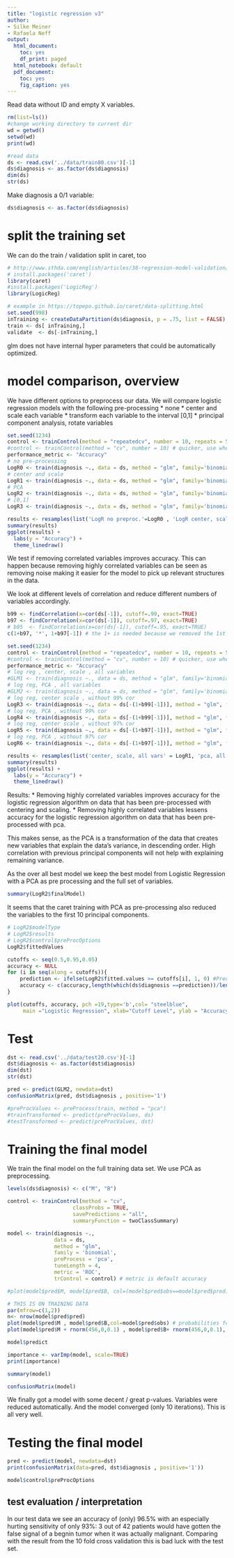 ```yaml
---
title: "logistic regression v3"
author:
- Silke Meiner
- Rafaela Neff
output:
  html_document:
    toc: yes
    df_print: paged
  html_notebook: default
  pdf_document:
    toc: yes
    fig_caption: yes
---
```

Read data without ID and empty X variables.
```r
rm(list=ls())
#change working directory to current dir
wd = getwd()
setwd(wd)
print(wd)

#read data
ds <- read.csv('../data/train80.csv')[-1]
ds$diagnosis <- as.factor(ds$diagnosis)
dim(ds)
str(ds)
```
Make diagnosis a 0/1 variable:
```r
ds$diagnosis <- as.factor(ds$diagnosis)
```

# split the training set
We can do the train / validation split in caret, too

```r
# http://www.sthda.com/english/articles/38-regression-model-validation/157-cross-validation-essentials-in-r/
# install.packages('caret')
library(caret)
#install.packages('LogicReg')
library(LogicReg)
```

```r
# example in https://topepo.github.io/caret/data-splitting.html
set.seed(998)
inTraining <- createDataPartition(ds$diagnosis, p = .75, list = FALSE)
train <- ds[ inTraining,]
validate  <- ds[-inTraining,]

```
glm does not have internal hyper parameters that could be automatically optimized.

# model comparison, overview

We have different options to preprocess our data. We will compare logistic regression models with the following pre-processing
* none
* center and scale each variable
* transform each variable to the interval [0,1]
* principal component analysis, rotate variables

```r
set.seed(1234)
control <- trainControl(method = "repeatedcv", number = 10, repeats = 50)
#control <- trainControl(method = "cv", number = 10) # quicker, use when in hurry        
performance_metric <- "Accuracy"
# no pre-processing
LogR0 <- train(diagnosis ~., data = ds, method = "glm", family='binomial', metric = performance_metric, trControl = control)
# center and scale
LogR1 <- train(diagnosis ~., data = ds, method = "glm", family='binomial', metric = performance_metric, trControl = control, preProcess = c("center", "scale"))
# PCA
LogR2 <- train(diagnosis ~., data = ds, method = "glm", family='binomial', metric = performance_metric, trControl = control, preProcess = 'pca')
# [0,1]
LogR3 <- train(diagnosis ~., data = ds, method = "glm", family='binomial', metric = performance_metric, trControl = control, preProcess = 'range')

results <- resamples(list('LogR no preproc.'=LogR0 , 'LogR center, scale.'=LogR1, 'LogR with pca'=LogR2, 'LogR with range 0,1' = LogR3))
summary(results)
ggplot(results) + 
  labs(y = "Accuracy") + 
  theme_linedraw()
```
We test if removing correlated variables improves accuracy. This can happen because removing highly correlated variables can be seen as removing noise making it easier for the model to pick up relevant structures in the data.

We look at different levels of correlation and reduce different numbers of variables accordingly.

```r
b99 <- findCorrelation(x=cor(ds[-1]), cutoff=.99, exact=TRUE)
b97 <- findCorrelation(x=cor(ds[-1]), cutoff=.97, exact=TRUE)
# b95  <- findCorrelation(x=cor(ds[-1]), cutoff=.95, exact=TRUE)
c(1+b97, '*', 1+b97[-1]) # the 1+ is needed because we removed the 1st element in ds[-1] to find correlation in the numeric data, but use the full ds as data in train(...).
```

```r
set.seed(1234)
control <- trainControl(method = "repeatedcv", number = 10, repeats = 5)
#control <- trainControl(method = "cv", number = 10) # quicker, use when in hurry        
performance_metric <- "Accuracy"
# log reg , center, scale , all variables
#GLM1 <- train(diagnosis ~., data = ds, method = "glm", family='binomial', metric = performance_metric, trControl = control, preProcess = c("center", "scale"))
# log reg, PCA , all variables
#GLM2 <- train(diagnosis ~., data = ds, method = "glm", family='binomial', metric = performance_metric, trControl = control, preProcess = 'pca')
# log reg, center scale , without 99% cor
LogR3 <- train(diagnosis ~., data = ds[-(1+b99[-1])], method = "glm", family='binomial', metric = performance_metric, trControl = control, preProcess = c("center", "scale"))
# log reg, PCA , without 99% cor
LogR4 <- train(diagnosis ~., data = ds[-(1+b99[-1])], method = "glm", family='binomial', metric = performance_metric, trControl = control, preProcess = 'pca')
# log reg, center scale , without 97% cor
LogR5 <- train(diagnosis ~., data = ds[-(1+b97[-1])], method = "glm", family='binomial', metric = performance_metric, trControl = control, preProcess = c("center", "scale"))
# log reg, PCA , without 97% cor
LogR6 <- train(diagnosis ~., data = ds[-(1+b97[-1])], method = "glm", family='binomial', metric = performance_metric, trControl = control, preProcess = 'pca')
```

```r
results <- resamples(list('center, scale, all vars' = LogR1, 'pca, all vars' = LogR2, 'center, scale, remove 99% cor' = LogR3, 'pca, remove 99% cor'=LogR4, 'center, scale, remove 97% cor'=LogR5, 'pca, remove 97% cor'= LogR6))
summary(results)
ggplot(results) + 
  labs(y = "Accuracy") + 
  theme_linedraw()
```
Results: 
* Removing highly correlated variables improves accuracy for the logistic regression algorithm on data that has been pre-processed with centering and scaling.
* Removing highly correlated variables lessens accuracy for the logistic regression algorithm on data that has been pre-processed with pca. 

This makes sense, as the PCA is a transformation of the data that creates new variables that explain the data's variance, in descending order. High correlation with previous principal components will not help with explaining remaining variance.

As the over all best model we keep the best model from Logistic Regression with a PCA as pre processing and the full set of variables.

```r
summary(LogR2$finalModel)
```
It seems that the caret training with PCA as pre-processing also reduced the variables to the first 10 principal components.
```r
# LogR2$modelType
# LogR2$results
# LogR2$control$preProcOptions
LogR2$fittedValues

```
```r
cutoffs <- seq(0.5,0.95,0.05)
accuracy <- NULL
for (i in seq(along = cutoffs)){
    prediction <- ifelse(LogR2$fitted.values >= cutoffs[i], 1, 0) #Predicting for cut-off
    accuracy <- c(accuracy,length(which(ds$diagnosis ==prediction))/length(prediction)*100)
}

```

```r
plot(cutoffs, accuracy, pch =19,type='b',col= "steelblue",
     main ="Logistic Regression", xlab="Cutoff Level", ylab = "Accuracy %", ylim=c(0,1))
```
# Test
```r
dst <- read.csv('../data/test20.csv')[-1]
dst$diagnosis <- as.factor(dst$diagnosis)
dim(dst)
str(dst)
```

```r
pred <- predict(GLM2, newdata=dst)
confusionMatrix(pred, dst$diagnosis , positive='1')
```

```r
#preProcValues <- preProcess(train, method = "pca")
#trainTransformed <- predict(preProcValues, ds)
#testTransformed <- predict(preProcValues, dst)
```
# Training the final model
We train the final model on the full training data set. We use PCA as preprocessing.

```r
levels(ds$diagnosis) <- c("M", "B")

control <- trainControl(method = "cv", 
                     classProbs = TRUE,
                     savePredictions = "all",
                     summaryFunction = twoClassSummary)

model <- train(diagnosis ~., 
               data = ds, 
               method = "glm", 
               family = 'binomial', 
               preProcess = 'pca',
               tuneLength = 4, 
               metric = 'ROC',
               trControl = control) # metric is default accuracy
```
```r
#plot(model$pred$M, model$pred$B, col=(model$pred$obs==model$pred$pred)) # do this jittered!

# THIS IS ON TRAINING DATA
par(mfrow=c(1,2))
n<- nrow(model$pred$pred)
plot(model$pred$M , model$pred$B,col=model$pred$obs) # probabilities form a line, correct
plot(model$pred$M + rnorm(456,0,0.1) , model$pred$B+ rnorm(456,0,0.1), col=model$pred$obs) # artificial jitter
```
```r
model$predict
```
```r
importance <- varImp(model, scale=TRUE)
print(importance)

summary(model)
```
```r
confusionMatrix(model)
````

We finally got a model with some decent / great p-values. Variables were reduced automatically. And the model converged (only 10 iterations). This is all very well.

# Testing the final model
```r
pred <- predict(model, newdata=dst)
print(confusionMatrix(data=pred, dst$diagnosis , positive='1'))
```

```r
model$control$preProcOptions
```



## test evaluation / interpretation
In our test data we see an accuracy of (only) 96.5% with an especially hurting sensitivity of only 93%: 3 out of 42 patients would have gotten the false signal of a begnin tumor when it was actually malignant. Comparing with the result from the 10 fold cross validation this is bad luck with the test set. 

